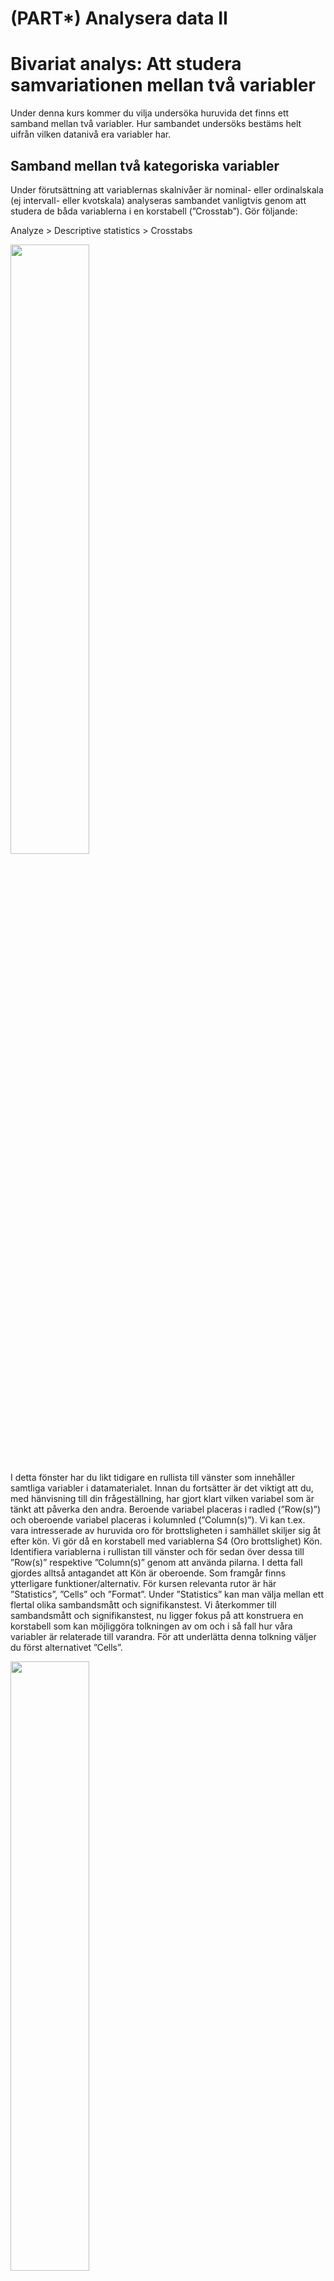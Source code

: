 # (PART\*) Analysera data II {-}

# Bivariat analys: Att studera samvariationen mellan två variabler

Under denna kurs kommer du vilja undersöka huruvida det finns ett samband mellan två variabler. Hur sambandet undersöks bestäms helt uifrån vilken datanivå era variabler har.

## Samband mellan två kategoriska variabler

Under förutsättning att variablernas skalnivåer är nominal- eller ordinalskala (ej intervall- eller
kvotskala) analyseras sambandet vanligtvis genom att studera de båda variablerna i en korstabell (”Crosstab”). Gör följande:

Analyze > Descriptive statistics > Crosstabs

<img src="images/bivariat_1.png" width="50%" height="50%" class="cover"/><p>I detta fönster har du likt tidigare en rullista till vänster som innehåller samtliga variabler i
datamaterialet. Innan du fortsätter är det viktigt att du, med hänvisning till din frågeställning, har gjort klart vilken variabel som är tänkt att påverka den andra. Beroende variabel placeras i radled (”Row(s)”) och oberoende variabel placeras i kolumnled (”Column(s)”). Vi kan t.ex. vara intresserade av huruvida oro för brottsligheten i samhället skiljer sig åt efter kön. Vi gör då en korstabell med variablerna S4 (Oro brottslighet) Kön. Identifiera variablerna i rullistan till vänster och för sedan över dessa till ”Row(s)” respektive ”Column(s)” genom att använda pilarna. I detta fall gjordes alltså antagandet att Kön är
oberoende. Som framgår finns ytterligare funktioner/alternativ. För kursen relevanta rutor är här
”Statistics”, ”Cells” och ”Format”. Under ”Statistics” kan man välja mellan ett flertal olika
sambandsmått och signifikanstest. Vi återkommer till sambandsmått och signifikanstest, nu ligger
fokus på att konstruera en korstabell som kan möjliggöra tolkningen av om och i så fall hur våra
variabler är relaterade till varandra. För att underlätta denna tolkning väljer du först alternativet
”Cells”.</p>

<img src="images/bivariat_2.png" width="50%" height="50%" class="cover"/><p>Att sammanställa tabellen endast med antal observationer i varje cell gör en jämförelse svår. Under
rubriken ”Percentages” är det är möjligt att markera om korstabellen ska sammanställas med rad-
(”Row), kolumn- (”Column”), och/eller totalprocent (”Total”). Radprocent innebär att summera
varje rad till 100 procent, medan totalprocent innebär att redovisa hur stor andel varje cell utgör av
samtliga observationer. Här har vi valt att markera kolumnprocent, med vilket avses att kolumnerna
summeras upp till 100 procent.</p>

När den oberoende variabeln är placerad i kolumnled och den beroende variabeln i radled möjliggör
valet av kolumnprocent tolkningen av huruvida det verkar finnas ett samband mellan variablerna –
om oro för brottsligheten i samhället skiljer sig åt mellan män och kvinnor. Eftersom vi konsekvent
väljer att placera våra variabler på detta sätt kommer vi alltså i syfte att utreda ett eventuellt samband
alltid vilja redovisa korstabellen med kolumnprocent. Klicka på ”Continue” när du gjort ditt val.
Slutligen ska vi ta en titt på alternativet ”Format”. Här kan du välja om radledet ska redovisas i stigande
(”Ascending”) eller fallande (”Descending”) ordning. I syfte att tolka riktningen på sambandet kan valet
av stigande eller fallande ordning underlätta, men detta är en smaksak och du kommer oavsett val
kunna göra samma tolkning av korstabellen i syfte att utreda ett eventuellt samband. I detta fall har
standaralternativet stigande ordning valts, vilket innebär att korstabellen i radled kommer att
sammanställas med det lägsta värdet överst. Klicka på ”Continue” när du gjort ditt val.

Klicka därefter ”OK” så producerar SPSS en korstabell över relationen mellan kön och oro för brottsligheten.
Resultatet visas i output fönstret. Så som vi har valt att sammanställa vår korstabell (oberoende variabel
i kolumnled och beroende variabel i radled och sammanställd med kolumnprocent) är det nu möjligt att
se om om det verkar finnas ett samband mellan kön och oro för brottsligheten i samhället. Nästa steg är
att tolka korstabellen. Tekniken är att jämföra kategorierna i den oberoende variabeln radvis.

I korstabellen kan vi se att 31 procent av männen jämfört med 17,5 procent av kvinnorna svarat att de
inte alls är oroliga. Det verkar alltså som att det finns ett samband i den meningen att kvinnor är mer
oroliga för brottsligheten än män.

<hr style="height:2px;border-width:0;color:gray;background-color:LavenderBlush">

<center><img src="images/bivariat_3.png"/></center>

<hr style="height:2px;border-width:0;color:gray;background-color:LavenderBlush">

Eftersom vi har en variabel på ordinal nivå (oro) och en på nominal nivå (kön), kan vi inte uttala oss om
riktningen på sambandet, dvs. om det rör sig om ett positivt eller negativt samband (hur vi kodat
variabeln kön, dvs. vilket kön som kodats som 1 eller 2, är ju godtyckligt).

### Videoinstruktioner

<center><iframe id="kaltura_player" src="https://api.kaltura.nordu.net/p/365/sp/36500/embedIframeJs/uiconf_id/23452190/partner_id/365?iframeembed=true&playerId=kaltura_player&entry_id=0_9obbpy7v&flashvars[streamerType]=auto&amp;flashvars[localizationCode]=sv_SE&amp;flashvars[leadWithHTML5]=true&amp;flashvars[sideBarContainer.plugin]=true&amp;flashvars[sideBarContainer.position]=left&amp;flashvars[sideBarContainer.clickToClose]=true&amp;flashvars[chapters.plugin]=true&amp;flashvars[chapters.layout]=vertical&amp;flashvars[chapters.thumbnailRotator]=false&amp;flashvars[streamSelector.plugin]=true&amp;flashvars[EmbedPlayer.SpinnerTarget]=videoHolder&amp;flashvars[dualScreen.plugin]=true&amp;flashvars[hotspots.plugin]=1&amp;flashvars[Kaltura.addCrossoriginToIframe]=true&amp;&wid=0_fd4t3pj0" width="608" height="402" allowfullscreen webkitallowfullscreen mozAllowFullScreen allow="autoplay *; fullscreen *; encrypted-media *" sandbox="allow-forms allow-same-origin allow-scripts allow-top-navigation allow-pointer-lock allow-popups allow-modals allow-orientation-lock allow-popups-to-escape-sandbox allow-presentation allow-top-navigation-by-user-activation" frameborder="0" title="Kaltura Player"></iframe></center>

## Samband mellan två numeriska variabler

När vi har att göra med variabler som befinner sig på intervall- eller kvotskala är varken korstabell eller
ovan nämnda sambandsmått lämpliga verktyg för att utreda ett eventuellt samband. Föreställ dig till
exempel att undersöka sambandet mellan ålder och brott i en korstabell, där respondenten i
enkätundersökningen har fått ange sin ålder och även självskatta antalet begångna brott under det
senaste året – det skulle resultera i en enorm korstabell eftersom varje specifik ålder- och
brottkombination kräver sin egen cell.

I detta fall är istället ett spridningsdiagram (”Scatter plot”) lämpligt att använda för att studera huruvida
ett samband verkar föreligga. Gör följande:

Graphs > Chart builder

Under ”Gallery”, klicka på ”Choose from”, välj ”Scatter / Dot” och dra ”Simple Scatter” upp till rutan
”Chart Preview”. Dra din oberoende variabel till rutan för x-axeln och din beroende variabel till rutan för
y-axeln. Klicka därefter ”OK”.

Vi kan även använda sambandsmått för att beräkna styrka och riktning på sambandet. När vi har att
göra med två kontinuerliga variabler är sambandsmåttet Pearson’s r (korrelationskoefficienten r)
lämpligt att använda. Gör följande:

Analyze > Correlate > Bivariate

För över de variabler du vill korrelera till rutan ”Variables” och markera Pearson’s r. Klicka därefter
”OK”. Precis som tidigare nämnda sambandsmått varierar Pearson’s r på en skala mellan -1 och +1, där
0 indikerar att det inte finns ett samband medan -1 anger ett perfekt negativt samband och +1 anger ett
perfekt positivt samband.

### Videoinstruktioner

<center><iframe id="kaltura_player" src="https://api.kaltura.nordu.net/p/365/sp/36500/embedIframeJs/uiconf_id/23452190/partner_id/365?iframeembed=true&playerId=kaltura_player&entry_id=0_wzs7l4wl&flashvars[streamerType]=auto&amp;flashvars[localizationCode]=sv_SE&amp;flashvars[leadWithHTML5]=true&amp;flashvars[sideBarContainer.plugin]=true&amp;flashvars[sideBarContainer.position]=left&amp;flashvars[sideBarContainer.clickToClose]=true&amp;flashvars[chapters.plugin]=true&amp;flashvars[chapters.layout]=vertical&amp;flashvars[chapters.thumbnailRotator]=false&amp;flashvars[streamSelector.plugin]=true&amp;flashvars[EmbedPlayer.SpinnerTarget]=videoHolder&amp;flashvars[dualScreen.plugin]=true&amp;flashvars[hotspots.plugin]=1&amp;flashvars[Kaltura.addCrossoriginToIframe]=true&amp;&wid=0_7aik97ec" width="608" height="402" allowfullscreen webkitallowfullscreen mozAllowFullScreen allow="autoplay *; fullscreen *; encrypted-media *" sandbox="allow-forms allow-same-origin allow-scripts allow-top-navigation allow-pointer-lock allow-popups allow-modals allow-orientation-lock allow-popups-to-escape-sandbox allow-presentation allow-top-navigation-by-user-activation" frameborder="0" title="Kaltura Player"></iframe></center>

Ett alternativ till att studera relationen mellan ålder och brott på ovanstående vis är att klassindela de
båda kontinuerliga variablerna till kategoriska variabler med hjälp av recode-kommandot (se under
Databearbetning). Man kan tänka sig att klassindela ålder till de tre klasserna ”ungdom”, ”ung vuxen”
samt ”vuxen”, samt brott till de tre klasserna ”inga brott”, ”1-2 brott”, ”3 eller fler brott”. På det sättet
skulle vi konstruera två variabler på ordinal skalnivå utav de två ursprungliga variablerna på kvotskala.
Därmed kan vi med de nya variablerna studera relationen mellan ålder och brott i en korstabell (i detta
fall med nio celler) och med de sambandsmått som är lämpliga för variabler på ordinal skalnivå. Tänk på
att variabler på högre skalnivå alltid kan transformeras till variabler på lägre skalnivå.

## Sambandsmått

<img src="images/bivariat_4.png" width="45%" height="45%" class="cover"/><p>I ovanstående exempel kunde vi, genom att tolka korstabellen, se att ett samband verkar föreligga
mellan kön och oro för brottslighet. Ibland vill man även uttala sig om sambandets styrka och i detta
syfte är användningen av sambandsmått bra. I de fall som sambandets riktning är tolkningsbart ger
sambandsmåttet även denna information. Statistiker har tagit fram olika sambandsmått som gäller för
variabler som befinner sig på olika skalnivåer. För att välja sambandsmått börja med följande:

Analyze > Descriptive statistics > Crosstabs

Placera din oberoende variabel i kolumnled och din beroende variabel i radled. Välj även, precis som
tidigare, att sammanställa korstabellen med kolumnprocent under alternativet ”Cells”. Klicka därefter
på ”Statistics”. Här får vi en viss vägledning av SPSS när det gäller vilka sambandsmått som är lämpliga att använda för våra variabler beroende på datanivå.</p> 

<div class="rmdnote">
<p>**Överkurs:**
Vi kommer i denna kurs inte gå på djupet med de sambandsmått som finns och hur man ska tolka resultaten från de. Vill ni dock ha fördjup. Om ni dock önskar att läsa er in på vilka sambandsmått som finns, när ni ska använda de och vilka sambandsmått som passar till vilken typ av variabler <a href="https://journals.sagepub.com/doi/10.1177/8756479308317006">rekommenderar vi följande artikel</a>.</p>
</div>